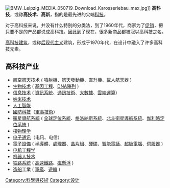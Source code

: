 [[File:BMW_Leipzig_MEDIA_050719_Download_Karosseriebau_max.jpg|thumb]]]]
'''高科技'''，或称'''高技术'''、'''高新'''，指的是最先进的尖端[[科技|科技]]。

对于高科技来说，并没有什么特别的分类法，到了1960年代，商家为了[[促销|促销]]，把只要不是{{le|低科技|Low technology}}的产品都说成高科技。因此到了现在，很多新商品都被冠以高科技之名。

[[高技建筑|高科技建筑]]，或称[[后现代主义|后现代主义]]建筑，形成于1970年代，在设计中融入了许多高科技元素。

== 高科技产业 ==
*[[航空|航空]][[航天|航天]]技术 ( [[噴射機|噴射機]]、[[噴射引擎|航天發動機]]、[[直升機|直升機]]、[[载人航天器|載人航天器]] )
*[[生物技术|生物技术]] ( [[基因工程|基因工程]]、[[DNA陣列|DNA陣列]] )
*[[信息技术|信息技术]] ( [[資訊系統|資訊系統]]、[[通訊技術|通訊技術]]、[[大數據|大數據]]、[[雲端運算|雲端運算]]）
*[[纳米技术|纳米技术]]
*[[人工智能|人工智能]]
*[[國防科技|國防科技]]（[[軍事技術|軍事技術]]）
*[[卫星导航系统|衞星導航系統]] ( [[全球定位系統|全球定位系統]]、[[格洛納斯系統|格洛納斯系統]]、[[北斗衞星導航系統|北斗衞星導航系統]]、[[伽利略定位系統|伽利略定位系統]] )
*[[原子核物理学|核物理学]]
*[[电信|电子通讯]]（电讯、电信）
*[[電子設備|電子設備]] ( [[半導體|半導體]]、[[處理器|處理器]]、[[晶片組|晶片組]]、[[硬碟|硬碟]]、[[智能電話|智能電話]]、[[超級電腦|超級電腦]]、[[伺服器|伺服器]] )
*[[电机工程学|电机工程学]]
*[[机器人技术|机器人技术]]
*[[鐵路運輸|铁路系統]] ( [[高速鐵路|高速鐵路]]、[[磁懸浮列車|磁懸浮]] )
*[[造船|造船]]工業 ( [[軍艦|軍艦]]、[[遊輪|遊輪]] )
{{科技小作品}}

[[Category:科學與技術|Category:科學與技術]]
[[Category:设计|Category:设计]]